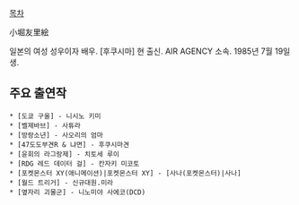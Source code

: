 [[목차]]

小堀友里絵

일본의 여성 성우이자 배우. [후쿠시마] 현 출신. AIR AGENCY 소속. 1985년 7월 19일생.

== 주요 출연작 ==
 * [도쿄 구울] - 니시노 키미
 * [벨제바브] - 사튜라
 * [방랑소년] - 사오리의 엄마
 * [47도도부견R & 냐면] - 후쿠시마견
 * [윤회의 라그랑제] - 치토세 루이
 * [RDG 레드 데이터 걸] - 칸자키 미코토
 * [포켓몬스터 XY(애니메이션)|포켓몬스터 XY] - [사나(포켓몬스터)|사나]
 * [월드 트리거] - 신규대원.미라
 * [옆자리 괴물군] - 니노미야 사에코(DCD)
